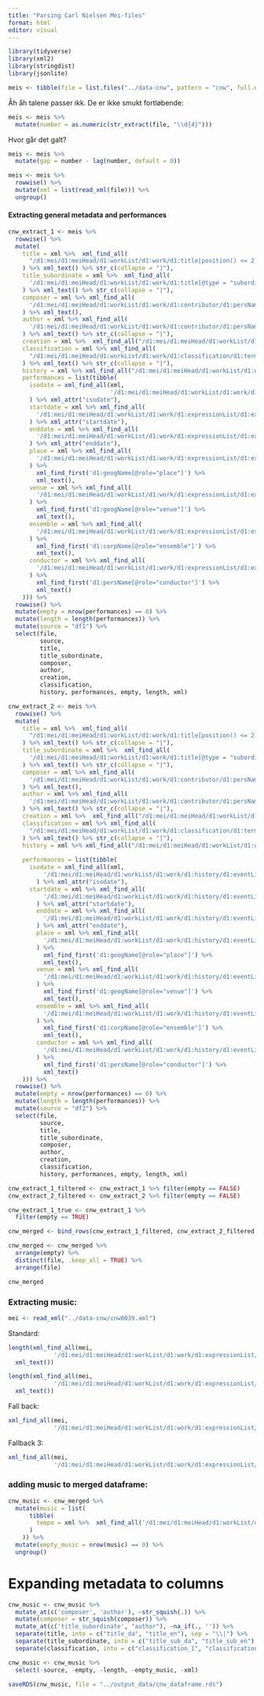 ```yaml
---
title: "Parsing Carl Nielsen Mei-files"
format: html
editor: visual
---
```


```r
library(tidyverse)
library(xml2)
library(stringdist)
library(jsonlite)
```

```r
meis <- tibble(file = list.files("../data-cnw", pattern = "cnw", full.names = T))
```

Åh åh talene passer ikk. De er ikke smukt fortløbende:

```r
meis <- meis %>%  
  mutate(number = as.numeric(str_extract(file, "\\d{4}")))
```

Hvor går det galt?

```r
meis <- meis %>% 
  mutate(gap = number - lag(number, default = 0))
```

```r
meis <- meis %>% 
  rowwise() %>% 
  mutate(xml = list(read_xml(file))) %>% 
  ungroup()
```

#### Extracting general metadata and performances

```r
cnw_extract_1 <- meis %>% 
  rowwise() %>% 
  mutate(
    title = xml %>%  xml_find_all(
      "/d1:mei/d1:meiHead/d1:workList/d1:work/d1:title[position() <= 2]"
    ) %>% xml_text() %>% str_c(collapse = "|"),
    title_subordinate = xml %>%  xml_find_all(
      '/d1:mei/d1:meiHead/d1:workList/d1:work/d1:title[@type = "subordinate"]'
    ) %>% xml_text() %>% str_c(collapse = "|"),
    composer = xml %>% xml_find_all(
      '/d1:mei/d1:meiHead/d1:workList/d1:work/d1:contributor/d1:persName[@role="composer"]'
    ) %>% xml_text(),
    author = xml %>% xml_find_all(
      '/d1:mei/d1:meiHead/d1:workList/d1:work/d1:contributor/d1:persName[@role="author"]'
    ) %>% xml_text() %>% str_c(collapse = "|"),
    creation = xml %>%  xml_find_all("/d1:mei/d1:meiHead/d1:workList/d1:work/d1:creation") %>% xml_text() %>% str_c(collapse = "|"),
    classification = xml %>% xml_find_all(
      "/d1:mei/d1:meiHead/d1:workList/d1:work/d1:classification/d1:termList/d1:term"
    ) %>% xml_text() %>% str_c(collapse = "|"),
    history = xml %>% xml_find_all("/d1:mei/d1:meiHead/d1:workList/d1:work/d1:history") %>% xml_text(),
    performances = list(tibble(
      isodate = xml_find_all(xml, 
                             '/d1:mei/d1:meiHead/d1:workList/d1:work/d1:expressionList/d1:expression/d1:history/d1:eventList[@type="performances"]/d1:event/d1:date'
      ) %>% xml_attr("isodate"),
      startdate = xml %>% xml_find_all(
        '/d1:mei/d1:meiHead/d1:workList/d1:work/d1:expressionList/d1:expression/d1:history/d1:eventList[@type="performances"]/d1:event/d1:date'
      ) %>% xml_attr("startdate"),
      enddate = xml %>% xml_find_all(
        '/d1:mei/d1:meiHead/d1:workList/d1:work/d1:expressionList/d1:expression/d1:history/d1:eventList[@type="performances"]/d1:event/d1:date'
      ) %>% xml_attr("enddate"),
      place = xml %>% xml_find_all(
        '/d1:mei/d1:meiHead/d1:workList/d1:work/d1:expressionList/d1:expression/d1:history/d1:eventList[@type="performances"]/d1:event'
      ) %>%
        xml_find_first('d1:geogName[@role="place"]') %>%
        xml_text(),
      venue = xml %>% xml_find_all(
        '/d1:mei/d1:meiHead/d1:workList/d1:work/d1:expressionList/d1:expression/d1:history/d1:eventList[@type="performances"]/d1:event'
      ) %>%
        xml_find_first('d1:geogName[@role="venue"]') %>%
        xml_text(),
      ensemble = xml %>% xml_find_all(
        '/d1:mei/d1:meiHead/d1:workList/d1:work/d1:expressionList/d1:expression/d1:history/d1:eventList[@type="performances"]/d1:event'
      ) %>%
        xml_find_first('d1:corpName[@role="ensemble"]') %>%
        xml_text(),
      conductor = xml %>% xml_find_all(
        '/d1:mei/d1:meiHead/d1:workList/d1:work/d1:expressionList/d1:expression/d1:history/d1:eventList[@type="performances"]/d1:event'
      ) %>%
        xml_find_first('d1:persName[@role="conductor"]') %>%
        xml_text()
    ))) %>% 
  rowwise() %>%
  mutate(empty = nrow(performances) == 0) %>%
  mutate(length = length(performances)) %>% 
  mutate(source = "df1") %>% 
  select(file, 
         source,
         title,
         title_subordinate,
         composer,
         author,
         creation,
         classification,
         history, performances, empty, length, xml)
```

```r
cnw_extract_2 <- meis %>% 
  rowwise() %>% 
  mutate(
    title = xml %>%  xml_find_all(
      "/d1:mei/d1:meiHead/d1:workList/d1:work/d1:title[position() <= 2]"
    ) %>% xml_text() %>% str_c(collapse = "|"),
    title_subordinate = xml %>%  xml_find_all(
      '/d1:mei/d1:meiHead/d1:workList/d1:work/d1:title[@type = "subordinate"]'
    ) %>% xml_text() %>% str_c(collapse = "|"),
    composer = xml %>% xml_find_all(
      '/d1:mei/d1:meiHead/d1:workList/d1:work/d1:contributor/d1:persName[@role="composer"]'
    ) %>% xml_text(),
    author = xml %>% xml_find_all(
      '/d1:mei/d1:meiHead/d1:workList/d1:work/d1:contributor/d1:persName[@role="author"]'
    ) %>% xml_text() %>% str_c(collapse = "|"),
    creation = xml %>%  xml_find_all("/d1:mei/d1:meiHead/d1:workList/d1:work/d1:creation") %>% xml_text() %>% str_c(collapse = "|"),
    classification = xml %>% xml_find_all(
      "/d1:mei/d1:meiHead/d1:workList/d1:work/d1:classification/d1:termList/d1:term"
    ) %>% xml_text() %>% str_c(collapse = "|"),
    history = xml %>% xml_find_all("/d1:mei/d1:meiHead/d1:workList/d1:work/d1:history") %>% xml_text(),
  
    performances = list(tibble(
      isodate = xml_find_all(xml, 
          '/d1:mei/d1:meiHead/d1:workList/d1:work/d1:history/d1:eventList[@type="performances"]/d1:event/d1:date'
        ) %>% xml_attr("isodate"),
      startdate = xml %>% xml_find_all(
          '/d1:mei/d1:meiHead/d1:workList/d1:work/d1:history/d1:eventList[@type="performances"]/d1:event/d1:date'
        ) %>% xml_attr("startdate"),
        enddate = xml %>% xml_find_all(
          '/d1:mei/d1:meiHead/d1:workList/d1:work/d1:history/d1:eventList[@type="performances"]/d1:event/d1:date'
        ) %>% xml_attr("enddate"),
        place = xml %>% xml_find_all(
          '/d1:mei/d1:meiHead/d1:workList/d1:work/d1:history/d1:eventList[@type="performances"]/d1:event'
        ) %>%
          xml_find_first('d1:geogName[@role="place"]') %>%
          xml_text(),
        venue = xml %>% xml_find_all(
          '/d1:mei/d1:meiHead/d1:workList/d1:work/d1:history/d1:eventList[@type="performances"]/d1:event'
        ) %>%
          xml_find_first('d1:geogName[@role="venue"]') %>%
          xml_text(),
        ensemble = xml %>% xml_find_all(
          '/d1:mei/d1:meiHead/d1:workList/d1:work/d1:history/d1:eventList[@type="performances"]/d1:event'
        ) %>%
          xml_find_first('d1:corpName[@role="ensemble"]') %>%
          xml_text(),
        conductor = xml %>% xml_find_all(
          '/d1:mei/d1:meiHead/d1:workList/d1:work/d1:history/d1:eventList[@type="performances"]/d1:event'
        ) %>%
          xml_find_first('d1:persName[@role="conductor"]') %>%
          xml_text()
    ))) %>% 
  rowwise() %>%
  mutate(empty = nrow(performances) == 0) %>%
  mutate(length = length(performances)) %>%  
  mutate(source = "df2") %>%
  select(file, 
         source,
         title,
         title_subordinate,
         composer,
         author,
         creation,
         classification,
         history, performances, empty, length, xml)
```

```r
cnw_extract_1_filtered <- cnw_extract_1 %>% filter(empty == FALSE)
cnw_extract_2_filtered <- cnw_extract_2 %>% filter(empty == FALSE)
```

```r
cnw_extract_1_true <- cnw_extract_1 %>% 
  filter(empty == TRUE)
```

```r
cnw_merged <- bind_rows(cnw_extract_1_filtered, cnw_extract_2_filtered, cnw_extract_1_true)
```

```r
cnw_merged <- cnw_merged %>% 
  arrange(empty) %>% 
  distinct(file, .keep_all = TRUE) %>% 
  arrange(file)
```

```r
cnw_merged
```

### Extracting music:

```r
mei <- read_xml("../data-cnw/cnw0039.xml")
```

Standard:

```r
length(xml_find_all(mei,
             '/d1:mei/d1:meiHead/d1:workList/d1:work/d1:expressionList/d1:expression/d1:componentList/d1:expression/d1:componentList/d1:expression/d1:tempo') %>% 
  xml_text())
```

```r
length(xml_find_all(mei,
             '/d1:mei/d1:meiHead/d1:workList/d1:work/d1:expressionList/d1:expression//d1:tempo') %>% 
  xml_text())
```

Fall back:

```r
xml_find_all(mei,
             '/d1:mei/d1:meiHead/d1:workList/d1:work/d1:expressionList/d1:expression/d1:componentList/d1:expression/d1:tempo')  %>% xml_text()
```

Fallback 3:

```r
xml_find_all(mei,
             '/d1:mei/d1:meiHead/d1:workList/d1:work/d1:expressionList/d1:expression/d1:tempo')  %>% xml_text()
```

### adding music to merged dataframe:

```r
cnw_music <- cnw_merged %>% 
  mutate(music = list(
      tibble(
        tempo = xml %>%  xml_find_all('/d1:mei/d1:meiHead/d1:workList/d1:work/d1:expressionList/d1:expression//d1:tempo') %>% xml_text()
      )
    )) %>% 
  mutate(empty_music = nrow(music) == 0) %>%
  ungroup()
```

# Expanding metadata to columns

```r
cnw_music <- cnw_music %>% 
  mutate_at(c('composer', 'author'), ~str_squish(.)) %>% 
  mutate(composer = str_squish(composer)) %>% 
  mutate_at(c('title_subordinate', "author"), ~na_if(., '')) %>% 
  separate(title, into = c("title_da", "title_en"), sep = "\\|") %>% 
  separate(title_subordinate, into = c("title_sub_da", "title_sub_en"), sep = "\\|") %>% 
  separate(classification, into = c("classification_1", "classification_2", "classification_3", "classification_4", "classification_5", "classification_6"), sep = "\\|")
```
```r
cnw_music <- cnw_music %>% 
  select(-source, -empty, -length, -empty_music, -xml)
```

```r
saveRDS(cnw_music, file = "../output_data/cnw_dataframe.rds")
```
